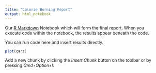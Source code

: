 ```yaml
---
title: "Calorie Burning Report"
output: html_notebook
---
```


Our [R Markdown](http://rmarkdown.rstudio.com) Notebook which will form the final report. When you execute code within the notebook, the results appear beneath the code. 

You can run code here and insert results directly.

```r
plot(cars)
```

Add a new chunk by clicking the *Insert Chunk* button on the toolbar or by pressing *Cmd+Option+I*.


